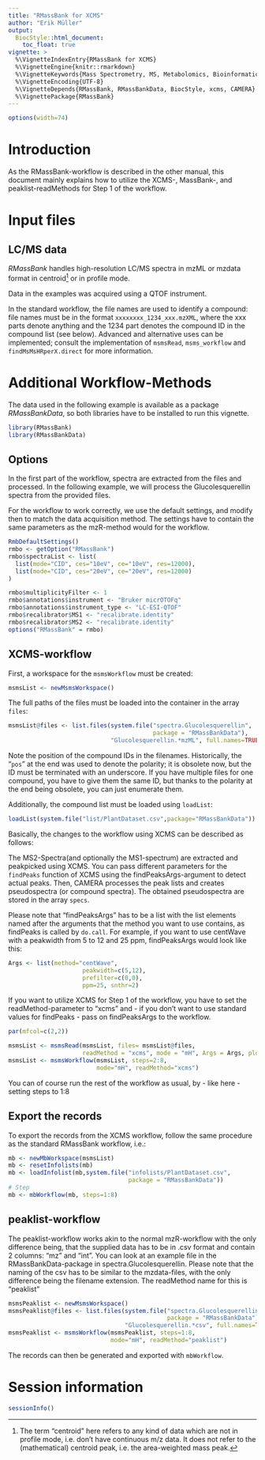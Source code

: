 ```yaml
---
title: "RMassBank for XCMS"
author: "Erik Müller"
output:
  BiocStyle::html_document:
    toc_float: true
vignette: >
  %\VignetteIndexEntry{RMassBank for XCMS}
  %\VignetteEngine{knitr::rmarkdown}
  %\VignetteKeywords{Mass Spectrometry, MS, Metabolomics, Bioinformatics}
  %\VignetteEncoding{UTF-8}
  %\VignetteDepends{RMassBank, RMassBankData, BiocStyle, xcms, CAMERA}
  %\VignettePackage{RMassBank}
---
```

```r
options(width=74)
```

# Introduction

As the RMassBank-workflow is described in the other manual, this document mainly explains how to utilize the
XCMS-, MassBank-, and peaklist-readMethods for Step 1 of the workflow.

# Input files

## LC/MS data

*RMassBank* handles high-resolution LC/MS spectra in mzML or mzdata format in
centroid^[The term "centroid" here refers to any kind of data which are not in profile mode, i.e. don't have continuous m/z data. It does not refer to the (mathematical) centroid peak, i.e. the area-weighted mass peak.] or in profile mode.

Data in the examples was acquired using a QTOF instrument.

In the standard workflow, the file names are used to identify a
compound: file names must be in the format `xxxxxxxx_1234_xxx.mzXML`,
where the xxx parts denote anything and the 1234 part denotes the compound ID in
the compound list (see below). Advanced and alternative uses can be implemented;
consult the implementation of `msmsRead`, `msms_workflow` and 
`findMsMsHRperX.direct` for more information.

# Additional Workflow-Methods

The data used in the following example is available as a package *RMassBankData*,
so both libraries have to be installed to run this vignette.

```r
library(RMassBank)
library(RMassBankData)
```

## Options

In the first part of the workflow, spectra are extracted from the
files and processed. In the following example, we will process the
Glucolesquerellin spectra from the provided files.

For the workflow to work correctly, we use the default settings, and
modify then to match the data acquisition method. The settings have to
contain the same parameters as the mzR-method would for the workflow.

```r
RmbDefaultSettings()
rmbo <- getOption("RMassBank")
rmbo$spectraList <- list(
  list(mode="CID", ces="10eV", ce="10eV", res=12000),
  list(mode="CID", ces="20eV", ce="20eV", res=12000)
)

rmbo$multiplicityFilter <- 1
rmbo$annotations$instrument <- "Bruker micrOTOFq"
rmbo$annotations$instrument_type <- "LC-ESI-QTOF"
rmbo$recalibrator$MS1 <- "recalibrate.identity"
rmbo$recalibrator$MS2 <- "recalibrate.identity"
options("RMassBank" = rmbo)


```


## XCMS-workflow

First, a workspace for the `msmsWorkflow` must be created:
```r
msmsList <- newMsmsWorkspace()
```

The full paths of the files must be loaded into the container in the array
`files`:

```r
msmsList@files <- list.files(system.file("spectra.Glucolesquerellin",
                                         package = "RMassBankData"),
                             "Glucolesquerellin.*mzML", full.names=TRUE)
```

Note the position of the compound IDs in the filenames. Historically,
the "`pos`" at the end was used to denote the polarity; it is
obsolete now, but the ID must be terminated with an underscore.  If
you have multiple files for one compound, you have to give them the
same ID, but thanks to the polarity at the end being obsolete, you can
just enumerate them.

Additionally, the compound list must be loaded using `loadList`:

```r
loadList(system.file("list/PlantDataset.csv",package="RMassBankData"))
```

Basically, the changes to the workflow using XCMS can be described as follows:

The MS2-Spectra(and optionally the MS1-spectrum) are extracted and
peakpicked using XCMS. You can pass different parameters for the
`findPeaks` function of XCMS using the
findPeaksArgs-argument to detect actual peaks. Then, CAMERA processes
the peak lists and creates pseudospectra (or compound spectra). The
obtained pseudospectra are stored in the array `specs`.

Please note that "findPeaksArgs" has to be a list with the list
elements named after the arguments that the method you want to use
contains, as findPeaks is called by `do.call`.  For example,
if you want to use centWave with a peakwidth from 5 to 12 and 25 ppm,
findPeaksArgs would look like this:

```r
Args <- list(method="centWave",
                     peakwidth=c(5,12),
                     prefilter=c(0,0),
                     ppm=25, snthr=2)
```

If you want to utilize XCMS for Step 1 of the workflow, you have to set the readMethod-parameter to "xcms" and - if you don't want to use standard values for findPeaks - pass on findPeaksArgs to the workflow.

```r
par(mfcol=c(2,2))
```


```r
msmsList <- msmsRead(msmsList, files= msmsList@files, 
                     readMethod = "xcms", mode = "mH", Args = Args, plots = TRUE)
msmsList <- msmsWorkflow(msmsList, steps=2:8,
                         mode="mH", readMethod="xcms")
```

You can of course run the rest of the workflow as usual, by - like here - setting steps to 1:8

## Export the records

To export the records from the XCMS workflow, follow the same procedure 
as the standard RMassBank workflow, i.e.:

```r
mb <- newMbWorkspace(msmsList)
mb <- resetInfolists(mb)
mb <- loadInfolist(mb,system.file("infolists/PlantDataset.csv",
                                  package = "RMassBankData"))
# Step
mb <- mbWorkflow(mb, steps=1:8)
```

## peaklist-workflow

The peaklist-workflow works akin to the normal mzR-workflow with the
only difference being, that the supplied data has to be in .csv format
and contain 2 columns: "mz" and "int".  You can look at an example
file in the RMassBankData-package in spectra.Glucolesquerellin. Please
note that the naming of the csv has to be similar to the mzdata-files,
with the only difference being the filename extension.  The readMethod
name for this is "peaklist"

```r
msmsPeaklist <- newMsmsWorkspace()
msmsPeaklist@files <- list.files(system.file("spectra.Glucolesquerellin",
                                             package = "RMassBankData"),
                                 "Glucolesquerellin.*csv", full.names=TRUE)
msmsPeaklist <- msmsWorkflow(msmsPeaklist, steps=1:8,
                             mode="mH", readMethod="peaklist")
```

The records can then be generated and exported with `mbWorkflow`.

# Session information

```r
sessionInfo()
```
